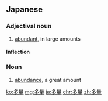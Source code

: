 ==Japanese==
{{ja-kanjitab|多|量}}

===Adjectival noun===
{{ja-adj|たりょう|decl=na}}

# [[abundant]], in large amounts

====Inflection====
{{ja-na|多量|たりょう|taryō}}

===Noun===
{{ja-noun|たりょう}}

# [[abundance]], a great amount

[[ko:多量]]
[[mg:多量]]
[[ja:多量]]
[[chr:多量]]
[[zh:多量]]